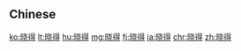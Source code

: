 {{also|曉得}}
==Chinese==
{{zh-see|曉得}}

[[ko:晓得]]
[[lt:晓得]]
[[hu:晓得]]
[[mg:晓得]]
[[fj:晓得]]
[[ja:晓得]]
[[chr:晓得]]
[[zh:晓得]]